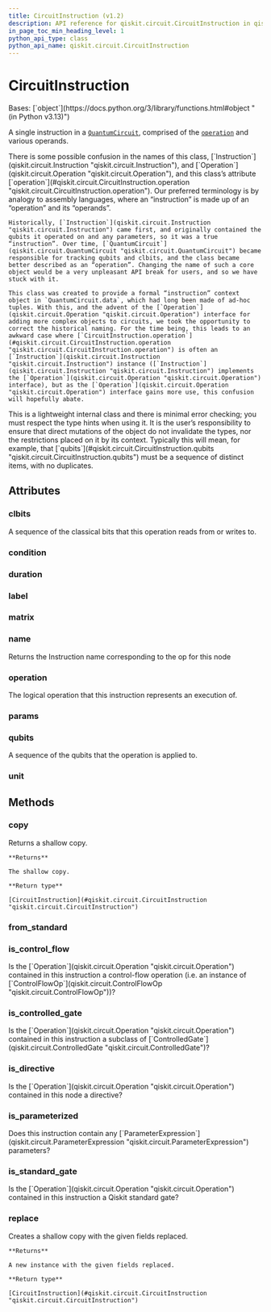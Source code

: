 ```yaml
---
title: CircuitInstruction (v1.2)
description: API reference for qiskit.circuit.CircuitInstruction in qiskit v1.2
in_page_toc_min_heading_level: 1
python_api_type: class
python_api_name: qiskit.circuit.CircuitInstruction
---
```


# CircuitInstruction

<Class id="qiskit.circuit.CircuitInstruction" isDedicatedPage={true} signature="qiskit.circuit.CircuitInstruction" modifiers="class">
  Bases: [`object`](https://docs.python.org/3/library/functions.html#object "(in Python v3.13)")

  A single instruction in a [`QuantumCircuit`](qiskit.circuit.QuantumCircuit "qiskit.circuit.QuantumCircuit"), comprised of the [`operation`](#qiskit.circuit.CircuitInstruction.operation "qiskit.circuit.CircuitInstruction.operation") and various operands.

  <Admonition title="Note" type="note">
    There is some possible confusion in the names of this class, [`Instruction`](qiskit.circuit.Instruction "qiskit.circuit.Instruction"), and [`Operation`](qiskit.circuit.Operation "qiskit.circuit.Operation"), and this class’s attribute [`operation`](#qiskit.circuit.CircuitInstruction.operation "qiskit.circuit.CircuitInstruction.operation"). Our preferred terminology is by analogy to assembly languages, where an “instruction” is made up of an “operation” and its “operands”.

    Historically, [`Instruction`](qiskit.circuit.Instruction "qiskit.circuit.Instruction") came first, and originally contained the qubits it operated on and any parameters, so it was a true “instruction”. Over time, [`QuantumCircuit`](qiskit.circuit.QuantumCircuit "qiskit.circuit.QuantumCircuit") became responsible for tracking qubits and clbits, and the class became better described as an “operation”. Changing the name of such a core object would be a very unpleasant API break for users, and so we have stuck with it.

    This class was created to provide a formal “instruction” context object in `QuantumCircuit.data`, which had long been made of ad-hoc tuples. With this, and the advent of the [`Operation`](qiskit.circuit.Operation "qiskit.circuit.Operation") interface for adding more complex objects to circuits, we took the opportunity to correct the historical naming. For the time being, this leads to an awkward case where [`CircuitInstruction.operation`](#qiskit.circuit.CircuitInstruction.operation "qiskit.circuit.CircuitInstruction.operation") is often an [`Instruction`](qiskit.circuit.Instruction "qiskit.circuit.Instruction") instance ([`Instruction`](qiskit.circuit.Instruction "qiskit.circuit.Instruction") implements the [`Operation`](qiskit.circuit.Operation "qiskit.circuit.Operation") interface), but as the [`Operation`](qiskit.circuit.Operation "qiskit.circuit.Operation") interface gains more use, this confusion will hopefully abate.
  </Admonition>

  <Admonition title="Warning" type="caution">
    This is a lightweight internal class and there is minimal error checking; you must respect the type hints when using it. It is the user’s responsibility to ensure that direct mutations of the object do not invalidate the types, nor the restrictions placed on it by its context. Typically this will mean, for example, that [`qubits`](#qiskit.circuit.CircuitInstruction.qubits "qiskit.circuit.CircuitInstruction.qubits") must be a sequence of distinct items, with no duplicates.
  </Admonition>

  ## Attributes

  ### clbits

  <Attribute id="qiskit.circuit.CircuitInstruction.clbits">
    A sequence of the classical bits that this operation reads from or writes to.
  </Attribute>

  ### condition

  <Attribute id="qiskit.circuit.CircuitInstruction.condition" />

  ### duration

  <Attribute id="qiskit.circuit.CircuitInstruction.duration" />

  ### label

  <Attribute id="qiskit.circuit.CircuitInstruction.label" />

  ### matrix

  <Attribute id="qiskit.circuit.CircuitInstruction.matrix" />

  ### name

  <Attribute id="qiskit.circuit.CircuitInstruction.name">
    Returns the Instruction name corresponding to the op for this node
  </Attribute>

  ### operation

  <Attribute id="qiskit.circuit.CircuitInstruction.operation">
    The logical operation that this instruction represents an execution of.
  </Attribute>

  ### params

  <Attribute id="qiskit.circuit.CircuitInstruction.params" />

  ### qubits

  <Attribute id="qiskit.circuit.CircuitInstruction.qubits">
    A sequence of the qubits that the operation is applied to.
  </Attribute>

  ### unit

  <Attribute id="qiskit.circuit.CircuitInstruction.unit" />

  ## Methods

  ### copy

  <Function id="qiskit.circuit.CircuitInstruction.copy" signature="copy()">
    Returns a shallow copy.

    **Returns**

    The shallow copy.

    **Return type**

    [CircuitInstruction](#qiskit.circuit.CircuitInstruction "qiskit.circuit.CircuitInstruction")
  </Function>

  ### from\_standard

  <Function id="qiskit.circuit.CircuitInstruction.from_standard" signature="from_standard(standard, qubits, params, label=None)" modifiers="static" />

  ### is\_control\_flow

  <Function id="qiskit.circuit.CircuitInstruction.is_control_flow" signature="is_control_flow()">
    Is the [`Operation`](qiskit.circuit.Operation "qiskit.circuit.Operation") contained in this instruction a control-flow operation (i.e. an instance of [`ControlFlowOp`](qiskit.circuit.ControlFlowOp "qiskit.circuit.ControlFlowOp"))?
  </Function>

  ### is\_controlled\_gate

  <Function id="qiskit.circuit.CircuitInstruction.is_controlled_gate" signature="is_controlled_gate()">
    Is the [`Operation`](qiskit.circuit.Operation "qiskit.circuit.Operation") contained in this instruction a subclass of [`ControlledGate`](qiskit.circuit.ControlledGate "qiskit.circuit.ControlledGate")?
  </Function>

  ### is\_directive

  <Function id="qiskit.circuit.CircuitInstruction.is_directive" signature="is_directive()">
    Is the [`Operation`](qiskit.circuit.Operation "qiskit.circuit.Operation") contained in this node a directive?
  </Function>

  ### is\_parameterized

  <Function id="qiskit.circuit.CircuitInstruction.is_parameterized" signature="is_parameterized()">
    Does this instruction contain any [`ParameterExpression`](qiskit.circuit.ParameterExpression "qiskit.circuit.ParameterExpression") parameters?
  </Function>

  ### is\_standard\_gate

  <Function id="qiskit.circuit.CircuitInstruction.is_standard_gate" signature="is_standard_gate()">
    Is the [`Operation`](qiskit.circuit.Operation "qiskit.circuit.Operation") contained in this instruction a Qiskit standard gate?
  </Function>

  ### replace

  <Function id="qiskit.circuit.CircuitInstruction.replace" signature="replace(operation=None, qubits=None, clbits=None, params=None)">
    Creates a shallow copy with the given fields replaced.

    **Returns**

    A new instance with the given fields replaced.

    **Return type**

    [CircuitInstruction](#qiskit.circuit.CircuitInstruction "qiskit.circuit.CircuitInstruction")
  </Function>
</Class>

